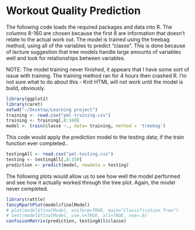 Workout Quality Prediction
========================================================


The following code loads the required packages and data into R. The columns 8-160 are chosen because the first 8 are information that doesn't relate to the actual work out. The model is trained using the treebag method, using all of the variables to predict "classe". This is done because of lecture suggestion that tree models handle large amounts of variables well and look for relationships between variables.

NOTE: The model training never finished, it appears that I have some sort of issue with training. The training method ran for 4 hours then crashed R. I'm not sure what to do about this - Knit HTML will not work until the model is build, obviously. 
```r
library(ggplot2)
library(caret)
setwd("~/Desktop/Learning project")
training <- read.csv("pml-training.csv")
training <- training[,8:160]
model <- train(classe ~., data= training, method = 'treebag')

```

This code would apply the prediction model to the testing data; if the train function ever completed..
```r
testingAll <- read.csv("pml-testing.csv")
testing <- testingAll[,8:159]
prediction <- predict(model, newdata = testing)

```

The following plots would allow us to see how well the model performed and see how it actually worked through the tree plot. Again, the model never completed.
```r
library(rattle)
fancyRpartPlot(model$finalModel)
# plot(model$finalModel, uniform=TRUE, main="Classification Tree")
# text(model$finalModel, use.n=TRUE, all=TRUE, cex=.8)
confusionMatrix(prediction, testingAll$classe)
```

